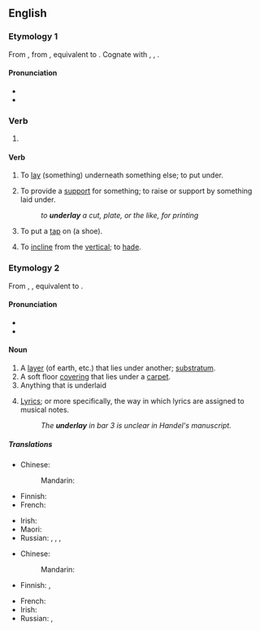 ==English==

===Etymology 1===
From {{inh|en|enm|underleyen}}, from {{inh|en|ang|underleċġan|t=to underlay, prop, support}}, equivalent to {{prefix|en|under|lay}}. Cognate with {{cog|nl|onderleggen|t=to lay or put under}}, {{cog|de|unterlegen|t=to underlay}}, {{cog|sv|underlägga|t=to underlay}}.

====Pronunciation====
* {{IPA|/ʌndəɹˈleɪ/|lang=en}}
* {{rhymes|eɪ|lang=en}}

===Verb===
{{head|en|verb form}}

# {{en-simple past of|underlie}}

====Verb====
{{en-verb|underlays|underlaying|underlaid}}

# {{lb|en|transitive}} To [[lay]] (something) underneath something else; to put under.
# {{lb|en|transitive}} To provide a [[support]] for something; to raise or support by something laid under.
#: ''to '''underlay''' a cut, plate, or the like, for printing''
# {{lb|en|transitive}} To put a [[tap]] on (a shoe).
# {{lb|en|mining|intransitive|of a vein, fault, or lode}} To [[incline]] from the [[vertical]]; to [[hade]].

===Etymology 2===
From {{inh|en|enm|underlay}}, {{m|enm|underlei}}, equivalent to {{prefix|en|under|lay}}.

====Pronunciation====
* {{IPA|/ˈʌndəɹˌleɪ/|lang=en}}
* {{rhymes|eɪ|lang=en}}

====Noun====
{{en-noun}}

# A [[layer]] (of earth, etc.) that lies under another; [[substratum]].
# A soft floor [[covering]] that lies under a [[carpet]].
# Anything that is underlaid
# {{lb|en|music}} [[lyrics|Lyrics]]; or more specifically, the way in which lyrics are assigned to musical notes.
#: ''The '''underlay''' in bar 3 is unclear in Handel's manuscript.''

=====Translations=====
{{trans-top|soft floor covering under carpet}}
* Chinese:
*: Mandarin: {{t-needed|cmn}}
* Finnish: {{t|fi|alusmatto}}
* French: {{t-needed|fr}}
{{trans-mid}}
* Irish: {{t|ga|íochtar|m|alt=íochtar (faoi bhrat urláir)}}
* Maori: {{t|mi|tuwhara}}
* Russian: {{t+|ru|подсти́лка|f}}, {{t+|ru|подкла́дка|f}}, {{t+|ru|подсло́й|m}}, {{t+|ru|основа́ние|n}}
{{trans-bottom}}

{{trans-top|anything underlaid}}
* Chinese:
*: Mandarin: {{t-needed|cmn}}
* Finnish: {{t|fi|alunen}}, {{t+|fi|alusta}}
{{trans-mid}}
* French: {{t-needed|fr}}
* Irish: {{t|ga|foleagan|m}}
* Russian: {{t+|ru|подсти́лка|f}}, {{t+|ru|подкла́дка|f}}
{{trans-bottom}}